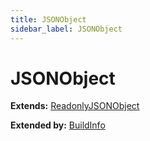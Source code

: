 ```yaml
---
title: JSONObject
sidebar_label: JSONObject
---
```


# JSONObject

**Extends:** [ReadonlyJSONObject](./readonlyjsonobject)

**Extended by:** [BuildInfo](./buildinfo)

